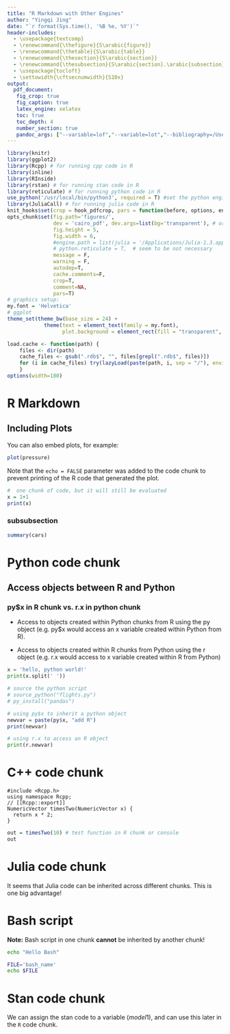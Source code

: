 ```yaml
---
title: "R Markdown with Other Engines"
author: "Yingqi Jing"
date: "`r format(Sys.time(), '%B %e, %Y')`"
header-includes:
  - \usepackage{textcomp}
  - \renewcommand{\thefigure}{S\arabic{figure}}
  - \renewcommand{\thetable}{S\arabic{table}}
  - \renewcommand{\thesection}{S\arabic{section}}
  - \renewcommand{\thesubsection}{S\arabic{section}.\arabic{subsection}}
  - \usepackage{tocloft}
  - \settowidth{\cftsecnumwidth}{S10x}
output:
  pdf_document:
   fig_crop: true
   fig_caption: true
   latex_engine: xelatex
   toc: true
   toc_depth: 4
   number_section: true
   pandoc_args: ["--variable=lof","--variable=lot","--bibliography=/Users/jakejing/switchdrive/bib/references.bib", "--csl=/Users/jakejing/switchdrive/bib/unified-style-linguistics.csl"]
---
```


```r
library(knitr)
library(ggplot2)
library(Rcpp) # for running cpp code in R
library(inline)
library(RInside)
library(rstan) # for running stan code in R
library(reticulate) # for running python code in R
use_python('/usr/local/bin/python3', required = T) #set the python engine path
library(JuliaCall) # for running julia code in R
knit_hooks$set(crop = hook_pdfcrop, pars = function(before, options, envir) {if(before) {par(family=my.font)} else NULL})
opts_chunk$set(fig.path='figures/',
               dev = 'cairo_pdf', dev.args=list(bg='transparent'), # or quartz_pdf (for lattice)
               fig.height = 5,
               fig.width = 6,
               #engine.path = list(julia = '/Applications/Julia-1.3.app/Contents/Resources/julia/bin/'), # do not use engine path, it does not allow variable inheritance across chunks
               # python.reticulate = T,  # seem to be not necessary
               message = F,
               warning = F,
               autodep=T,
               cache.comments=F,
               crop=T,
               comment=NA,
               pars=T)
# graphics setup:
my.font = 'Helvetica'
# ggplot
theme_set(theme_bw(base_size = 24) +
            theme(text = element_text(family = my.font),
                  plot.background = element_rect(fill = "transparent", colour = NA)))

load.cache <- function(path) {
	files <- dir(path)
	cache_files <- gsub(".rdb$", "", files[grepl(".rdb$", files)])
	for (i in cache_files) try(lazyLoad(paste(path, i, sep = "/"), envir = .GlobalEnv))
	}
options(width=180)
```

\clearpage

R Markdown
======

Including Plots
----------

You can also embed plots, for example:

```r
plot(pressure)
```

Note that the `echo = FALSE` parameter was added to the code chunk to prevent printing of the R code that generated the plot.

```r
#  one chunk of code, but it will still be evaluated
x = 1+1
print(x)
```


### subsubsection

```r
summary(cars)
```

Python code chunk
======

Access objects between R and Python
----------

### py$x in R chunk vs. r.x in python chunk

- Access to objects created within Python chunks from R using the py object (e.g. py$x would access an x variable created within Python from R).

- Access to objects created within R chunks from Python using the r object (e.g. r.x would access to x variable created within R from Python)


```python
x = 'hello, python world!'
print(x.split(' '))
```


```r
# source the python script
# source_python("flights.py")
# py_install("pandas")

# using py$x to inherit a python object
newvar = paste(py$x, "add R")
print(newvar)
```


```python
# using r.x to access an R object
print(r.newvar)
```


C++ code chunk
=======

```Rcpp
#include <Rcpp.h>
using namespace Rcpp;
// [[Rcpp::export]]
NumericVector timesTwo(NumericVector x) {
  return x * 2;
}
```

```r
out = timesTwo(10) # test function in R chunk or console
out
```

Julia code chunk
=======

It seems that Julia code can be inherited across different chunks. This is one big advantage!

<!-- ```{julia} -->
<!-- # the semicolon holds printing -->
<!-- list1 = ["Julia", "is fast!"]; -->
<!-- println(list1) -->
<!-- mystring = "my test sting for julia" -->
<!-- ``` -->

<!-- ```{julia} -->
<!-- mystringnew = "$(mystring) new"; -->
<!-- println(mystringnew) -->
<!-- ``` -->


Bash script
========

**Note:** Bash script in one chunk **cannot** be inherited by another chunk!

```bash
echo "Hello Bash"
```

```bash
FILE='bash_name'
echo $FILE
```

Stan code chunk
==========

We can assign the stan code to a variable ($model1$), and can use this later in the `R` code chunk.

<!-- ```{stan, output.var="model1"} -->
<!-- parameters { -->
<!--   real y[2]; -->
<!-- } -->
<!-- model { -->
<!--   y[1] ~ normal(0, 1); -->
<!--   y[2] ~ double_exponential(0, 2); -->
<!-- } -->
<!-- ``` -->

<!-- ```{r, message=FALSE} -->
<!-- fit <- sampling(model1, chains = 1) -->
<!-- print(fit) -->
<!-- ``` -->
